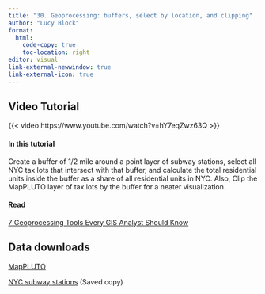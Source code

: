 ```yaml
---
title: "30. Geoprocessing: buffers, select by location, and clipping"
author: "Lucy Block"
format:
  html:
    code-copy: true
    toc-location: right
editor: visual
link-external-newwindow: true
link-external-icon: true
---
```


## Video Tutorial

{{< video https://www.youtube.com/watch?v=hY7eqZwz63Q >}}

#### In this tutorial

Create a buffer of 1/2 mile around a point layer of subway stations, select all NYC tax lots that intersect with that buffer, and calculate the total residential units inside the buffer as a share of all residential units in NYC. Also, Clip the MapPLUTO layer of tax lots by the buffer for a neater visualization.

#### Read

[7 Geoprocessing Tools Every GIS Analyst Should Know](https://gisgeography.com/geoprocessing-tools/)

## Data downloads

[MapPLUTO](https://www.nyc.gov/site/planning/data-maps/open-data/dwn-pluto-mappluto.page)

[NYC subway stations](https://drive.google.com/file/d/13kz4Ud11KQSGTi3H2PVC7Uw3sxsAch-6/view) (Saved copy)
